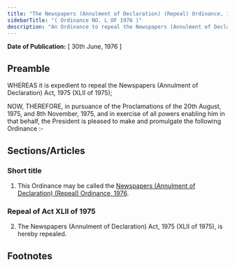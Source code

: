 ```yaml
---
title: "The Newspapers (Annulment of Declaration) (Repeal) Ordinance, 1976"
sidebarTitle: "( Ordinance NO. L OF 1976 )"
description: "An Ordinance to repeal the Newspapers (Annulment of Declaration) Act, 1975."
---
```


**Date of Publication:** [ 30th June, 1976 ]

## Preamble

WHEREAS it is expedient to repeal the Newspapers (Annulment of Declaration) Act, 1975 (XLII of 1975);

NOW, THEREFORE, in pursuance of the Proclamations of the 20th August, 1975, and 8th November, 1975, and in exercise of all powers enabling him in that behalf, the President is pleased to make and promulgate the following Ordinance :-

## Sections/Articles

### Short title

1. This Ordinance may be called the [Newspapers (Annulment of Declaration) (Repeal) Ordinance, 1976](/act-526.html "Newspapers (Annulment of Declaration) (Repeal) Ordinance, 1976").

### Repeal of Act XLII of 1975

2. The Newspapers (Annulment of Declaration) Act, 1975 (XLII of 1975), is hereby repealed.

## Footnotes
